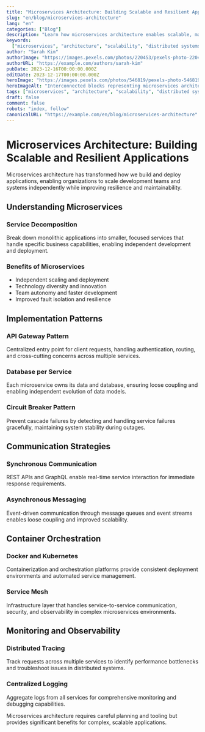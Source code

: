 ```yaml
---
title: "Microservices Architecture: Building Scalable and Resilient Applications"
slug: "en/blog/microservices-architecture"
lang: "en"
categories: ["Blog"]
description: "Learn how microservices architecture enables scalable, maintainable applications through service decomposition and distributed system design principles."
keywords:
  ["microservices", "architecture", "scalability", "distributed systems"]
author: "Sarah Kim"
authorImage: "https://images.pexels.com/photos/220453/pexels-photo-220453.jpeg?auto=compress&cs=tinysrgb&w=1260&h=750&dpr=1"
authorURL: "https://example.com/authors/sarah-kim"
pubDate: 2023-12-16T00:00:00.000Z
editDate: 2023-12-17T00:00:00.000Z
heroImage: "https://images.pexels.com/photos/546819/pexels-photo-546819.jpeg?auto=compress&cs=tinysrgb&w=1260&h=750&dpr=1"
heroImageAlt: "Interconnected blocks representing microservices architecture"
tags: ["microservices", "architecture", "scalability", "distributed systems"]
draft: false
comment: false
robots: "index, follow"
canonicalURL: "https://example.com/en/blog/microservices-architecture"
---
```


# Microservices Architecture: Building Scalable and Resilient Applications

Microservices architecture has transformed how we build and deploy applications, enabling organizations to scale development teams and systems independently while improving resilience and maintainability.

## Understanding Microservices

### Service Decomposition

Break down monolithic applications into smaller, focused services that handle specific business capabilities, enabling independent development and deployment.

### Benefits of Microservices

- Independent scaling and deployment
- Technology diversity and innovation
- Team autonomy and faster development
- Improved fault isolation and resilience

## Implementation Patterns

### API Gateway Pattern

Centralized entry point for client requests, handling authentication, routing, and cross-cutting concerns across multiple services.

### Database per Service

Each microservice owns its data and database, ensuring loose coupling and enabling independent evolution of data models.

### Circuit Breaker Pattern

Prevent cascade failures by detecting and handling service failures gracefully, maintaining system stability during outages.

## Communication Strategies

### Synchronous Communication

REST APIs and GraphQL enable real-time service interaction for immediate response requirements.

### Asynchronous Messaging

Event-driven communication through message queues and event streams enables loose coupling and improved scalability.

## Container Orchestration

### Docker and Kubernetes

Containerization and orchestration platforms provide consistent deployment environments and automated service management.

### Service Mesh

Infrastructure layer that handles service-to-service communication, security, and observability in complex microservices environments.

## Monitoring and Observability

### Distributed Tracing

Track requests across multiple services to identify performance bottlenecks and troubleshoot issues in distributed systems.

### Centralized Logging

Aggregate logs from all services for comprehensive monitoring and debugging capabilities.

Microservices architecture requires careful planning and tooling but provides significant benefits for complex, scalable applications.
